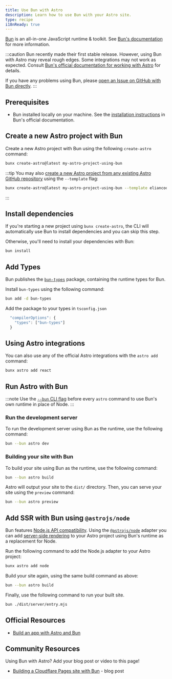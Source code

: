 ```yaml
---
title: Use Bun with Astro
description: Learn how to use Bun with your Astro site.
type: recipe
i18nReady: true
---
```


[Bun](https://bun.sh/) is an all-in-one JavaScript runtime & toolkit. See [Bun's documentation](https://bun.sh/docs) for more information.

:::caution
Bun recently made their first stable release. However, using Bun with Astro may reveal rough edges. Some integrations may not work as expected. Consult [Bun's official documentation for working with Astro](https://bun.sh/guides/ecosystem/astro) for details.

If you have any problems using Bun, please [open an Issue on GitHub with Bun directly](https://github.com/oven-sh/bun/issues/new/choose).
:::

## Prerequisites

- Bun installed locally on your machine. See the [installation instructions](https://bun.sh/docs/installation) in Bun's official documentation.

## Create a new Astro project with Bun

Create a new Astro project with Bun using the following `create-astro` command:

```bash
bunx create-astro@latest my-astro-project-using-bun
```

:::tip
You may also [create a new Astro project from any existing Astro GitHub repository](/en/install/auto/#starter-templates) using the `--template` flag:
```bash
bunx create-astro@latest my-astro-project-using-bun --template eliancodes/brutal
```
:::

## Install dependencies

If you're starting a new project using `bunx create-astro`, the CLI will automatically use Bun to install dependencies and you can skip this step.

Otherwise, you'll need to install your dependencies with Bun:

```bash
bun install
```

## Add Types

Bun publishes the [`bun-types`](https://www.npmjs.com/package/bun-types) package, containing the runtime types for Bun.

Install `bun-types` using the following command:

```sh
bun add -d bun-types
```

Add the package to your types in `tsconfig.json`

```ts title="tsconfig.json"
  "compilerOptions": {
    "types": ["bun-types"]
  }
```

## Using Astro integrations

You can also use any of the official Astro integrations with the `astro add` command:

```bash
bunx astro add react
```

## Run Astro with Bun

:::note
Use the [`--bun` CLI flag](https://bun.sh/docs/cli/bunx#shebangs) before every `astro` command to use Bun's own runtime in place of Node.
:::

### Run the development server

To run the development server using Bun as the runtime, use the following command:

```bash
bun --bun astro dev
```

### Building your site with Bun

To build your site using Bun as the runtime, use the following command:

```bash
bun --bun astro build
```

Astro will output your site to the `dist/` directory. Then, you can serve your site using the `preview` command:

```bash
bun --bun astro preview
```

## Add SSR with Bun using `@astrojs/node`

Bun features [Node.js API compatibility](https://bun.sh/docs/runtime/nodejs-apis). Using the [`@astrojs/node`](/en/guides/integrations-guide/node/) adapter you can add [server-side rendering](/en/guides/server-side-rendering/) to your Astro project using Bun's runtime as a replacement for Node.

Run the following command to add the Node.js adapter to your Astro project:

```bash
bunx astro add node
```

Build your site again, using the same build command as above:

```bash
bun --bun astro build
```
Finally, use the following command to run your built site.

```bash
bun ./dist/server/entry.mjs
```

## Official Resources

- [Build an app with Astro and Bun](https://bun.sh/guides/ecosystem/astro)

## Community Resources

Using Bun with Astro? Add your blog post or video to this page!

- [Building a Cloudflare Pages site with Bun](https://blog.otterlord.dev/posts/hello-from-bun/) - blog post
